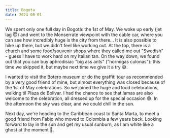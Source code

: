 ```yaml
---
title: Bogota
date: 2024-05-01
---
```


We spent only one full day in Bogotá: the 1st of May. We woke up early (jet lag 😇) and went to the Monserrate viewpoint with the cable car, where you can see how incredibly huge is the city from there... It is also possible to hike up there, but we didn't feel like working out. At the top, there is a church and some food/souvenir shops where they called me out "Swedish" - guess I have to work hard on my Italian tan. On the way down, we found out that you can buy aphrodisiac "big ass ants" ("hormigas culonas"): this time we skipped it, but maybe next time we give it a try 😅.

<ImageComponent src="/images/bogota1.jpg" alt="Bogota1" />

<ImageComponent src="/images/bogota2.jpg" alt="Bogota2" />

I wanted to visit the Botero museum or do the graffiti tour as recommended by a very good friend of mine, but almost everything was closed because of the 1st of May celebrations. So we joined the huge and loud celebrations, walking til Plaza de Bolivar. I had the chance to see that lamas are also welcome to the celebration, all dressed up for the special occasion 😅. In the afternoon the sky was clear, and we could chill in the sun. 

<ImageComponent src="/images/bogota3.jpg" alt="Bogota3" />

<ImageComponent src="/images/bogota4.jpg" alt="Bogota4" />

Next day, we're heading to the Caribbean coast to Santa Marta, to meet a good friend from Fabio who moved to Colombia a few years back. Looking forward to lay in the sun and get my usual sunburn, as I am white like a ghost at the moment 👻.


